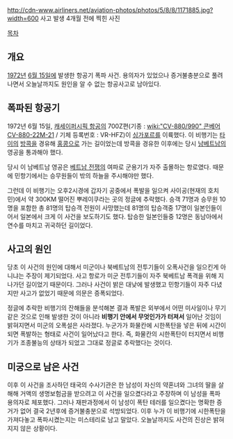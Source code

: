 http://cdn-www.airliners.net/aviation-photos/photos/5/8/8/1171885.jpg?width=600
사고 발생 4개월 전에 찍힌 사진

[[목차]]
== 개요 ==
[[1972년]] [[6월 15일]]에 발생한 항공기 폭파 사건. 용의자가 있었으나 증거불충분으로 풀려나면서 오늘날까지도 원인을 알 수 없는 항공사고로 남아있다.

== 폭파된 항공기 ==

1972년 6월 15일, [[캐세이퍼시픽 항공]]의 700Z편(기종 : [[wiki:"CV-880/990" 콘베어 CV-880-22M-21]] / 기체 등록번호 : VR-HFZ)이 [[싱가포르]]를 이륙했다. 이 비행기는 [[타이]]의 [[방콕]]을 경유해 [[홍콩]]으로 가는 길이었는데 방콕을 경유한 이후에는 당시 [[남베트남]]의 영공을 통과해야 했다. 

당시 이 남베트남 영공은 [[베트남 전쟁]]의 여파로 군용기가 자주 출몰하는 항로였다. 때문에 민항기에서는 승무원들이 밖의 하늘을 주시해야만 했다.

그런데 이 비행기는 오후2시경에 갑자기 공중에서 폭발을 일으켜 사이공(현재의 호치민)에서 약 300KM 떨어진 뿌레이쿠라는 곳의 정글에 추락했다. 승객 71명과 승무원 10명을 포함한 총 81명의 탑승객 전원이 사망했는데 81명의 탑승객중 17명이 일본인들이어서 일본에서 크게 이 사건을 보도하기도 했다. 탑승한 일본인들중 12명은 동남아에서 연수를 마치고 귀국하던 길이었다.

== 사고의 원인 ==

당초 이 사건의 원인에 대해서 미군이나 북베트남의 전투기들이 오폭사건을 일으킨게 아니냐는 주장이 제기되었다. 사고 항로가 미군 전투기들이 자주 북베트남 폭격을 위해 지나가던 길이었기 때문이다. 그러나 사건이 밝은 대낮에 발생했고 민항기들이 자주 다녔지만 사고가 없었기 때문에 의문은 증폭되었다.

정글에 추락한 비행기의 잔해들을 분석해본 결과 폭발은 외부에서 어떤 미사일이나 무기같은 것으로 인해 발생한 것이 아니라 '''비행기 안에서 무엇인가가 터져서''' 일어난 것임이 밝혀지면서 미군의 오폭설은 사라졌다. 누군가가 화물칸에 시한폭탄을 넣은 뒤에 시간이 되면 폭발하는 형태로 사건이 일어났다고 한다. 즉, 화물칸의 시한폭탄이 터지면서 비행기가 조종불능의 상태가 되었고 그대로 정글로 추락했다는 것이다.

== 미궁으로 남은 사건 ==

이후 이 사건을 조사하던 태국의 수사기관은 한 남성이 자신의 약혼녀와 그녀의 딸을 살해해 거액의 생명보험금을 받으려고 이 사건을 일으켰다라고 주장하며 이 남성을 폭파 용의자로 체포했다. 그러나 재판과정에서 이 남성이 폭탄 테러를 일으켰다는 명확한 증거가 없어 결국 2년후에 증거불충분으로 석방되었다. 이후 누가 이 비행기에 시한폭탄을 가져다놓고 폭파시켰는지는 미스테리로 남고 말았다. 오늘날까지도 사건의 진상은 밝혀지지 않은 상황이다. 

